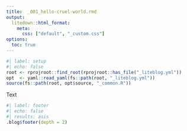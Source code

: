 ```yaml
---
title:  _001_hello-cruel-world.rmd
output:
  litedown::html_format:
    meta:
      css: ["default", "_custom.css"]
options:
  toc: true
---
```


```r
#| label: setup
#| echo: false
root <- rprojroot::find_root(rprojroot::has_file("_liteblog.yml"))
opt  <- yaml::read_yaml(fs::path(root, "_liteblog.yml"))
source(fs::path(root, opt$source, "_common.R"))
```

Text

```r
#| label: footer
#| echo: false
#| results: asis
.blog$footer(depth = 2)
```

